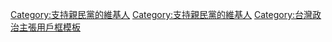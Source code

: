 {{top icon
|image=LogoPFP.svg|35px
|size=25px
|alt=支持親民黨的維基人
|title=支持親民黨的維基人
|link=Category:支持親民黨的維基人
}}

{{Userbox
  |id=[[File:LogoPFP.svg|50px]]
  |id-h     = 60
  |id-w     = 75
  |id-c= White
  |info= <big>'''這個用户支持<br/>[[親民黨|<span style="color: orange">'''親民黨'''</span>]]'''</big>
  |info-c= White
  |info-fc= #FF9E28
  |info-s= 12
  |border-c= orange
  |border-s=5
}}
<includeonly>[[Category:支持親民黨的維基人]]</includeonly>
<noinclude>
[[Category:支持親民黨的維基人]]
</noinclude>
[[Category:台灣政治主張用戶框模板]]